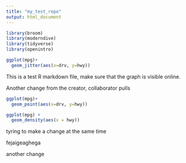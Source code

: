 ```yaml
---
title: "my_test_repo"
output: html_document
---
```


```r
library(broom)
library(moderndive)
library(tidyverse)
library(openintro)
```

```r
ggplot(mpg)+ 
  geom_jitter(aes(x=drv, y=hwy))
```


This is a test R markdown file, make sure that the graph is visible online. 

Another change from the creator, collaborator pulls 

```r
ggplot(mpg)+ 
  geom_point(aes(x=drv, y=hwy))
```

```r
ggplot(mpg) +
  geom_density(aes(x = hwy))
```

tyring to make a change at the same time 

fejaigeaghega

another change 